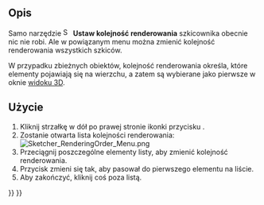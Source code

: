 <languages/>

{{Docnav/pl
|[[Sketcher_Snap/pl|Przyciągnij]]
|[[Sketcher_StopOperation/pl|Przerwij operację]]
|[[Sketcher_Workbench/pl|środowisko pracy Szkicownik]]
|IconL=Sketcher_Snap.svg
|IconR=Sketcher_StopOperation.svg
|IconC=Workbench_Sketcher.svg
}}

{{GuiCommand/pl
|Name=Sketcher RenderingOrder
|Name/pl=Szkicownik: Kolejność renderowania
|Workbenches=[[Sketcher_Workbench/pl|Szkicownik]]
|Version=0.21
}}

<span id="Description"></span>
==Opis==

Samo narzędzie [[Image:Sketcher_RenderingOrder.svg|16px]] '''Ustaw kolejność renderowania''' szkicownika obecnie nic nie robi. Ale w powiązanym menu można zmienić kolejność renderowania wszystkich szkiców.

W przypadku zbieżnych obiektów, kolejność renderowania określa, które elementy pojawiają się na wierzchu, a zatem są wybierane jako pierwsze w oknie [[3D_view/pl|widoku 3D]].

<span id="Usage"></span>
==Użycie==

# Kliknij strzałkę w dół po prawej stronie ikonki przycisku {{Button|[[Image:Sketcher_RenderingOrder.svg|16px]] '''Ustaw kolejność renderowania'''}}.
# Zostanie otwarta lista kolejności renderowania:<br>[[File:Sketcher_RenderingOrder_Menu.png]]
# Przeciągnij poszczególne elementy listy, aby zmienić kolejność renderowania.
# Przycisk zmieni się tak, aby pasował do pierwszego elementu na liście.
# Aby zakończyć, kliknij coś poza listą.


{{Docnav/pl
|[[Sketcher_Snap/pl|Przyciągnij]]
|[[Sketcher_StopOperation/pl|Przerwij operację]]
|[[Sketcher_Workbench/pl|środowisko pracy Szkicownik]]
|IconL=Sketcher_Snap.svg
|IconR=Sketcher_StopOperation.svg
|IconC=Workbench_Sketcher.svg
}}

{{Sketcher_Tools_navi{{#translation:}}}}
{{Userdocnavi{{#translation:}}}}